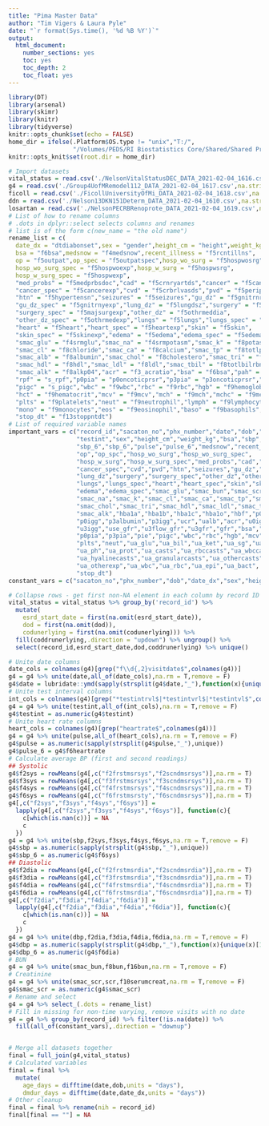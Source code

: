 ```yaml
---
title: "Pima Master Data"
author: "Tim Vigers & Laura Pyle"
date: "`r format(Sys.time(), '%d %B %Y')`"
output:
  html_document:
    number_sections: yes
    toc: yes
    toc_depth: 2
    toc_float: yes
---
```


```r
library(DT)
library(arsenal)
library(skimr)
library(knitr)
library(tidyverse)
knitr::opts_chunk$set(echo = FALSE)
home_dir = ifelse(.Platform$OS.type != "unix","T:/",
                  "/Volumes/PEDS/RI Biostatistics Core/Shared/Shared Projects/Laura/Peds Endo/Petter Bjornstad/Pima/Master data/Raw data")
knitr::opts_knit$set(root.dir = home_dir)
```

```r
# Import datasets
vital_status = read.csv('./NelsonVitalStatusDEC_DATA_2021-02-04_1616.csv',na.strings = "")
g4 = read.csv('./Group4UofMRemodel112_DATA_2021-02-04_1617.csv',na.strings = "")
ficoll = read.csv('./FicollUniversityOfMi_DATA_2021-02-04_1618.csv',na.strings = "")
ddn = read.csv('./Nelson13DKN151Determ_DATA_2021-02-04_1610.csv',na.strings = "")
losartan = read.csv('./NelsonPECRBRenoprote_DATA_2021-02-04_1619.csv',na.strings = "")
# List of how to rename columns
# .dots in dplyr::select selects columns and renames 
# list is of the form c(new_name = "the old name")
rename_list = c(
  date_dx = "dtdiabonset",sex = "gender",height_cm = "height",weight_kg = "f6weight",
  bsa = "f6bsa",medsnow = "f4medsnow",recent_illness = "f5rcntillns",
  op = "f5outpat",op_spec = "f5outpatspec",hosp_wo_surg = "f5hospwosrg",
  hosp_wo_surg_spec = "f5hospwoexp",hosp_w_surg = "f5hospwsrg",
  hosp_w_surg_spec = "f5hospwexp",
  "med_probs" = "f5medprbsdoc","cad" = "f5crnryartds","cancer" = "f5cancer",
  "cancer_spec" = "f5cancerexp","cvd" = "f5crbrlvasds","pvd" = "f5peripvasds",
  "htn" = "f5hypertensn","seizures" = "f5seizures","gu_dz" = "f5gnitrnryds",
  "gu_dz_spec" = "f5gnitrnyexp","lung_dz" = "f5lungdsz","surgery" = "f5majsurg",
  "surgery_spec" = "f5majsurgexp","other_dz" = "f5othrmeddia",
  "other_dz_spec" = "f5othrmedexp","lungs" = "f5lungs","lungs_spec" = "f5lungsexp",
  "heart" = "f5heart","heart_spec" = "f5heartexp","skin" = "f5skin",
  "skin_spec" = "f5skinexp","edema" = "f5edema","edema_spec" = "f5edemaexp",
  "smac_glu" = "f4srmglu","smac_na" = "f4srmpotasm","smac_k" = "f8potassium",
  "smac_cl" = "f8chloride","smac_ca" = "f8calcium","smac_tp" = "f8totlprotn",
  "smac_alb" = "f8albumin","smac_chol" = "f8cholestero","smac_tri" = "f8triglyceri",
  "smac_hdl" = "f8hdl","smac_ldl" = "f8ldl","smac_tbil" = "f8totlbilrbn",
  "smac_alk" = "f8alkp04","acr" = "f3_acratio","bsa" = "f6bsa","pah" = "pahclrnc",
  "rpf" = "s_rpf","p0pia" = "p0oncoticprsr","p3pia" = "p3oncoticprsr","pie" = "s_pie",
  "pigc" = "s_pigc","wbc" = "f9wbc","rbc" = "f9rbc","hgb" = "f9hemoglob",
  "hct" = "f9hematocrit","mcv" = "f9mcv","mch" = "f9mch","mchc" = "f9mchc",
  "plts" = "f9platelets","neut" = "f9neutrophil","lymph" = "f9lymphocyte",
  "mono" = "f9monocytes","eos" = "f9eosinophil","baso" = "f9basophils",
  "stop_dt" = "f13stoppntdt")
# List of required variable names
important_vars = c("record_id","sacaton_no","phx_number","date","dob","date_dx",
                   "testint","sex","height_cm","weight_kg","bsa","sbp","dbp",
                   "sbp_6","sbp_6","pulse","pulse_6","medsnow","recent_illness",
                   "op","op_spc","hosp_wo_surg","hosp_wo_surg_spec",
                   "hosp_w_surg","hosp_w_surg_spec","med_probs","cad","cancer",
                   "cancer_spec","cvd","pvd","htn","seizures","gu_dz","gu_dz_spec",
                   "lung_dz","surgery","surgery_spec","other_dz","other_dz_spec",
                   "lungs","lungs_spec","heart","heart_spec","skin","skin_spec",
                   "edema","edema_spec","smac_glu","smac_bun","smac_scr",
                   "smac_na","smac_k","smac_cl","smac_ca","smac_tp","smac_alb",
                   "smac_chol","smac_tri","smac_hdl","smac_ldl","smac_tbil",
                   "smac_alk","hba1a","hba1b","hba1c","hba1o","hbf","p0albumin",
                   "p0igg","p3albumin","p3igg","ucr","ualb","acr","u0igg","u3albumin",
                   "u3igg","use_gfr","u3flow_gfr","u3gfr","gfr","bsa","pah","rpf",
                   "p0pia","p3pia","pie","pigc","wbc","rbc","hgb","mcv","mch",
                   "plts","neut","ua_glu","ua_bil","ua_ket","ua_sg","ua_ob",
                   "ua_ph","ua_prot","ua_casts","ua_rbccasts","ua_wbccasts",
                   "ua_hyalinecasts","ua_granularcasts","ua_othercasts",
                   "ua_otherexp","ua_wbc","ua_rbc","ua_epi","ua_bact",
                   "stop_dt")
constant_vars = c("sacaton_no","phx_number","dob","date_dx","sex","height_cm")
```

```r
# Collapse rows - get first non-NA element in each column by record ID
vital_status = vital_status %>% group_by('record_id') %>% 
  mutate(
    esrd_start_date = first(na.omit(esrd_start_date)),
    dod = first(na.omit(dod)),
    codunerlying = first(na.omit(codunerlying))) %>% 
  fill(coddrunerlying,.direction = "updown") %>% ungroup() %>% 
  select(record_id,esrd_start_date,dod,coddrunerlying) %>% unique()
```

```r
# Unite date columns
date_cols = colnames(g4)[grep("f\\d{,2}visitdate$",colnames(g4))]
g4 = g4 %>% unite(date,all_of(date_cols),na.rm = T,remove = F)
g4$date = lubridate::ymd(sapply(strsplit(g4$date,"_"),function(x){unique(x)[1]}))
# Unite test interval columns
int_cols = colnames(g4)[grep("*testintrvl$|*testintvrl$|*testintvl$",colnames(g4))]
g4 = g4 %>% unite(testint,all_of(int_cols),na.rm = T,remove = F)
g4$testint = as.numeric(g4$testint)
# Unite heart rate columns
heart_cols = colnames(g4)[grep("heartrate$",colnames(g4))]
g4 = g4 %>% unite(pulse,all_of(heart_cols),na.rm = T,remove = F)
g4$pulse = as.numeric(sapply(strsplit(g4$pulse,"_"),unique))
g4$pulse_6 = g4$f6heartrate
# Calculate average BP (first and second readings)
## Systolic
g4$f2sys = rowMeans(g4[,c("f2frstmsrsys","f2scndmsrsys")],na.rm = T)
g4$f3sys = rowMeans(g4[,c("f3frstmsrsys","f3scndmsrsys")],na.rm = T)
g4$f4sys = rowMeans(g4[,c("f4frstmsrsys","f4scndmsrsys")],na.rm = T)
g4$f6sys = rowMeans(g4[,c("f6frstmsrsty","f6scndmsrsys")],na.rm = T)
g4[,c("f2sys","f3sys","f4sys","f6sys")] = 
  lapply(g4[,c("f2sys","f3sys","f4sys","f6sys")], function(c){
    c[which(is.nan(c))] = NA
    c
  })
g4 = g4 %>% unite(sbp,f2sys,f3sys,f4sys,f6sys,na.rm = T,remove = F)
g4$sbp = as.numeric(sapply(strsplit(g4$sbp,"_"),unique))
g4$sbp_6 = as.numeric(g4$f6sys)
## Diastolic
g4$f2dia = rowMeans(g4[,c("f2frstmsrdia","f2scndmsrdia")],na.rm = T)
g4$f3dia = rowMeans(g4[,c("f3frstmsrdia","f3scndmsrdia")],na.rm = T)
g4$f4dia = rowMeans(g4[,c("f4frstmsrdia","f4scndmsrdia")],na.rm = T)
g4$f6dia = rowMeans(g4[,c("f6frstmsrdia","f6scndmsrdia")],na.rm = T)
g4[,c("f2dia","f3dia","f4dia","f6dia")] = 
  lapply(g4[,c("f2dia","f3dia","f4dia","f6dia")], function(c){
    c[which(is.nan(c))] = NA
    c
  })
g4 = g4 %>% unite(dbp,f2dia,f3dia,f4dia,f6dia,na.rm = T,remove = F)
g4$dbp = as.numeric(sapply(strsplit(g4$dbp,"_"),function(x){unique(x)[1]}))
g4$dbp_6 = as.numeric(g4$f6dia)
# BUN
g4 = g4 %>% unite(smac_bun,f8bun,f16bun,na.rm = T,remove = F)
# Creatinine
g4 = g4 %>% unite(smac_scr,scr,f10serumcreat,na.rm = T,remove = F)
g4$smac_scr = as.numeric(g4$smac_scr)
# Rename and select
g4 = g4 %>% select_(.dots = rename_list)
# Fill in missing for non-time varying, remove visits with no date
g4 = g4 %>% group_by(record_id) %>% filter(!is.na(date)) %>%
  fill(all_of(constant_vars),.direction = "downup")
```

```r

```

```r
# Merge all datasets together
final = full_join(g4,vital_status)
# Calculated variables
final = final %>% 
  mutate(
    age_days = difftime(date,dob,units = "days"),
    dmdur_days = difftime(date,date_dx,units = "days"))
# Other cleanup
final = final %>% rename(nih = record_id)
final[final == ""] = NA
```

